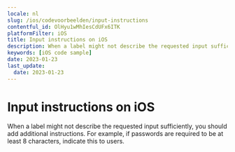 ```yaml
---
locale: nl
slug: /ios/codevoorbeelden/input-instructions
contentful_id: OlHyu1wMhIesCdUFx6ITK
platformFilter: iOS
title: Input instructions on iOS
description: When a label might not describe the requested input sufficiently, you should add additional instructions.
keywords: [iOS code sample]
date: 2023-01-23
last_update:
  date: 2023-01-23
---
```


# Input instructions on iOS

When a label might not describe the requested input sufficiently, you should add additional instructions. For example, if passwords are required to be at least 8 characters, indicate this to users.

<CodeSample id="input-instructions" locale="nl" platform="ios"/>
